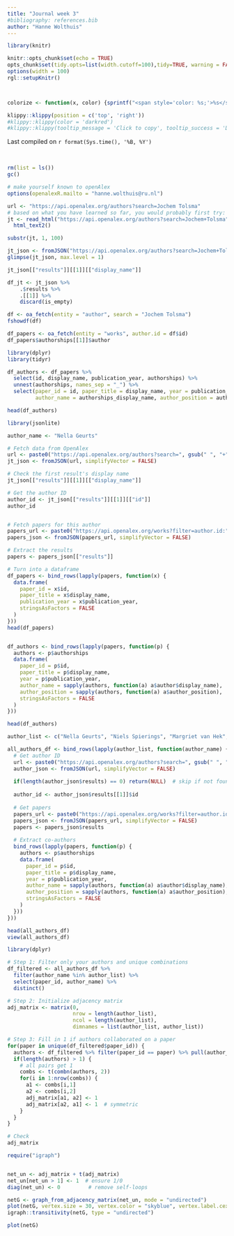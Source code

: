 ```yaml
---
title: "Journal week 3"
#bibliography: references.bib
author: "Hanne Wolthuis"
---
```




```r
library(knitr)

knitr::opts_chunk$set(echo = TRUE)
opts_chunk$set(tidy.opts=list(width.cutoff=100),tidy=TRUE, warning = FALSE, message = FALSE,comment = "#>", cache=TRUE, class.source=c("test"), class.output=c("test2"))
options(width = 100)
rgl::setupKnitr()



colorize <- function(x, color) {sprintf("<span style='color: %s;'>%s</span>", color, x) }

```

```r
klippy::klippy(position = c('top', 'right'))
#klippy::klippy(color = 'darkred')
#klippy::klippy(tooltip_message = 'Click to copy', tooltip_success = 'Done')
```

Last compiled on `r format(Sys.time(), '%B, %Y')`

<br>



```r

rm(list = ls())
gc()
```




```r
# make yourself known to openAlex
options(openalexR.mailto = "hanne.wolthuis@ru.nl")
```





```r
url <- "https://api.openalex.org/authors?search=Jochem Tolsma"
# based on what you have learned so far, you would probably first try:
jt <- read_html("https://api.openalex.org/authors?search=Jochem+Tolsma") %>%
  html_text2()

substr(jt, 1, 100)
```

```r
jt_json <- fromJSON("https://api.openalex.org/authors?search=Jochem+Tolsma", simplifyVector = FALSE)
glimpse(jt_json, max.level = 1)
```
```r
jt_json[["results"]][[1]][["display_name"]]
```
```r
df_jt <- jt_json %>%
    .$results %>%
    .[[1]] %>%
    discard(is_empty)
```

```r
df <- oa_fetch(entity = "author", search = "Jochem Tolsma")
fshowdf(df)
```
```r
df_papers <- oa_fetch(entity = "works", author.id = df$id)
df_papers$authorships[[1]]$author
```
```r
library(dplyr)
library(tidyr)

df_authors <- df_papers %>%
  select(id, display_name, publication_year, authorships) %>%
  unnest(authorships, names_sep = "_") %>%
  select(paper_id = id, paper_title = display_name, year = publication_year,
         author_name = authorships_display_name, author_position = authorships_author_position)

head(df_authors)


```
```r
library(jsonlite)
```
```r
author_name <- "Nella Geurts"

# Fetch data from OpenAlex
url <- paste0("https://api.openalex.org/authors?search=", gsub(" ", "+", author_name))
jt_json <- fromJSON(url, simplifyVector = FALSE)

# Check the first result's display name
jt_json[["results"]][[1]][["display_name"]]
```


```r

# Get the author ID
author_id <- jt_json[["results"]][[1]][["id"]]
author_id


# Fetch papers for this author
papers_url <- paste0("https://api.openalex.org/works?filter=author.id:", author_id)
papers_json <- fromJSON(papers_url, simplifyVector = FALSE)

# Extract the results
papers <- papers_json[["results"]]

# Turn into a dataframe
df_papers <- bind_rows(lapply(papers, function(x) {
  data.frame(
    paper_id = x$id,
    paper_title = x$display_name,
    publication_year = x$publication_year,
    stringsAsFactors = FALSE
  )
}))
head(df_papers)



```

```r
df_authors <- bind_rows(lapply(papers, function(p) {
  authors <- p$authorships
  data.frame(
    paper_id = p$id,
    paper_title = p$display_name,
    year = p$publication_year,
    author_name = sapply(authors, function(a) a$author$display_name),
    author_position = sapply(authors, function(a) a$author_position),
    stringsAsFactors = FALSE
  )
}))

head(df_authors)

```

```r
author_list <- c("Nella Geurts", "Niels Spierings", "Margriet van Hek", "Saskia Glas", "Jochem Tolsma", "Peer Scheepers", "Gerbert Kraaykamp" )

all_authors_df <- bind_rows(lapply(author_list, function(author_name) {
  # Get author ID
  url <- paste0("https://api.openalex.org/authors?search=", gsub(" ", "+", author_name))
  author_json <- fromJSON(url, simplifyVector = FALSE)
  
  if(length(author_json$results) == 0) return(NULL)  # skip if not found
  
  author_id <- author_json$results[[1]]$id
  
  # Get papers
  papers_url <- paste0("https://api.openalex.org/works?filter=author.id:", author_id)
  papers_json <- fromJSON(papers_url, simplifyVector = FALSE)
  papers <- papers_json$results
  
  # Extract co-authors
  bind_rows(lapply(papers, function(p) {
    authors <- p$authorships
    data.frame(
      paper_id = p$id,
      paper_title = p$display_name,
      year = p$publication_year,
      author_name = sapply(authors, function(a) a$author$display_name),
      author_position = sapply(authors, function(a) a$author_position),
      stringsAsFactors = FALSE
    )
  }))
}))

head(all_authors_df)
view(all_authors_df)

```



```r
library(dplyr)

# Step 1: Filter only your authors and unique combinations
df_filtered <- all_authors_df %>%
  filter(author_name %in% author_list) %>%
  select(paper_id, author_name) %>%
  distinct()

# Step 2: Initialize adjacency matrix
adj_matrix <- matrix(0, 
                     nrow = length(author_list), 
                     ncol = length(author_list),
                     dimnames = list(author_list, author_list))

# Step 3: Fill in 1 if authors collaborated on a paper
for(paper in unique(df_filtered$paper_id)) {
  authors <- df_filtered %>% filter(paper_id == paper) %>% pull(author_name)
  if(length(authors) > 1) {
    # all pairs get 1
    combs <- t(combn(authors, 2))
    for(i in 1:nrow(combs)) {
      a1 <- combs[i,1]
      a2 <- combs[i,2]
      adj_matrix[a1, a2] <- 1
      adj_matrix[a2, a1] <- 1  # symmetric
    }
  }
}

# Check
adj_matrix

```

```r
require("igraph")


net_un <- adj_matrix + t(adj_matrix)
net_un[net_un > 1] <- 1  # ensure 1/0
diag(net_un) <- 0         # remove self-loops

netG <- graph_from_adjacency_matrix(net_un, mode = "undirected")
plot(netG, vertex.size = 30, vertex.color = "skyblue", vertex.label.cex = 0.8)
igraph::transitivity(netG, type = "undirected")

plot(netG)
```











